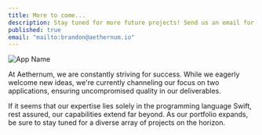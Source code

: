 ```yaml
---
title: More to come...
description: Stay tuned for more future projects! Send us an email for any suggestions, comments, feedback.
published: true
email: "mailto:brandon@aethernum.io"
---
```


![App Name](/coming_soon.png)

At Aethernum, we are constantly striving for success. While we eagerly welcome new ideas, we're currently channeling our focus on two applications, ensuring uncompromised quality in our deliverables.

If it seems that our expertise lies solely in the programming language Swift, rest assured, our capabilities extend far beyond. As our portfolio expands, be sure to stay tuned for a diverse array of projects on the horizon.

